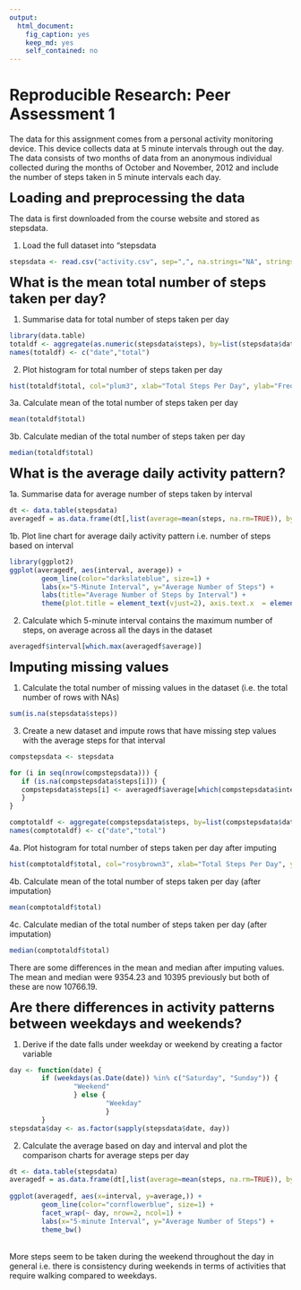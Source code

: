 ```yaml
---
output:
  html_document:
    fig_caption: yes
    keep_md: yes
    self_contained: no
---
```

<h1>Reproducible Research: Peer Assessment 1</h1>
<p>
The data for this assignment comes from a personal activity monitoring device. This device collects data at 5 minute intervals through out the day. The data consists of two months of data from an anonymous individual collected during the months of October and November, 2012 and include the number of steps taken in 5 minute intervals each day.
</p>
<p>
<font size=+2><b>Loading and preprocessing the data</b></font>

The data is first downloaded from the course website and stored as stepsdata.

1. Load the full dataset into "stepsdata
```r

stepsdata <- read.csv("activity.csv", sep=",", na.strings="NA", stringsAsFactors=FALSE)

```
</p>
<p>
<font size=+2><b>What is the mean total number of steps taken per day?</b></font>

1. Summarise data for total number of steps taken per day
```r

library(data.table)
totaldf <- aggregate(as.numeric(stepsdata$steps), by=list(stepsdata$date), FUN=sum, na.rm=TRUE)
names(totaldf) <- c("date","total")

```

2. Plot histogram for total number of steps taken per day
```r

hist(totaldf$total, col="plum3", xlab="Total Steps Per Day", ylab="Frequency of Days", main="Histogram")

```

3a. Calculate mean of the total number of steps taken per day
```r

mean(totaldf$total)

```

3b. Calculate median of the total number of steps taken per day
```r

median(totaldf$total)

```
</p>
<p>
<font size=+2><b>What is the average daily activity pattern?</b></font>

1a. Summarise data for average number of steps taken by interval
```r

dt <- data.table(stepsdata)
averagedf = as.data.frame(dt[,list(average=mean(steps, na.rm=TRUE)), by=interval])

```

1b. Plot line chart for average daily activity pattern i.e. number of steps based on interval
```r

library(ggplot2)
ggplot(averagedf, aes(interval, average)) +
        geom_line(color="darkslateblue", size=1) +
        labs(x="5-Minute Interval", y="Average Number of Steps") +
        labs(title="Average Number of Steps by Interval") +
        theme(plot.title = element_text(vjust=2), axis.text.x  = element_text(vjust=0.5))

```

2. Calculate which 5-minute interval contains the maximum number of steps, on average across all the days in the dataset
```r

averagedf$interval[which.max(averagedf$average)]

```
</p>
<p>
<font size=+2><b>Imputing missing values</b></font>

1. Calculate the total number of missing values in the dataset (i.e. the total number of rows with NAs)
```r

sum(is.na(stepsdata$steps))

```

3. Create a new dataset and impute rows that have missing step values with the average steps for that interval
```r

compstepsdata <- stepsdata

for (i in seq(nrow(compstepsdata))) {
   if (is.na(compstepsdata$steps[i])) {
   compstepsdata$steps[i] <- averagedf$average[which(compstepsdata$interval[i] == averagedf$interval)]
   }
}

comptotaldf <- aggregate(compstepsdata$steps, by=list(compstepsdata$date), FUN=sum, na.rm=TRUE)
names(comptotaldf) <- c("date","total")

```

4a. Plot histogram for total number of steps taken per day after imputing
```r

hist(comptotaldf$total, col="rosybrown3", xlab="Total Steps Per Day", ylab="Frequency of Days", main="Histogram (After Imputation)")

```

4b. Calculate mean of the total number of steps taken per day (after imputation)
```r

mean(comptotaldf$total)

```

4c. Calculate median of the total number of steps taken per day (after imputation)
```r

median(comptotaldf$total)

```
There are some differences in the mean and median after imputing values.  The mean and median were 9354.23 and 10395 previously but both of these are now 10766.19.
</p>
<p>
<font size=+2><b>Are there differences in activity patterns between weekdays and weekends?</b></font>

1. Derive if the date falls under weekday or weekend by creating a factor variable
```r

day <- function(date) {
        if (weekdays(as.Date(date)) %in% c("Saturday", "Sunday")) {
                "Weekend"
                } else {
                        "Weekday"
                        }
        }
stepsdata$day <- as.factor(sapply(stepsdata$date, day))

```

2. Calculate the average based on day and interval and plot the comparison charts for average steps per day
```r

dt <- data.table(stepsdata)
averagedf = as.data.frame(dt[,list(average=mean(steps, na.rm=TRUE)), by=list(day,interval)])
 
ggplot(averagedf, aes(x=interval, y=average,)) + 
        geom_line(color="cornflowerblue", size=1) + 
        facet_wrap(~ day, nrow=2, ncol=1) +
        labs(x="5-minute Interval", y="Average Number of Steps") +
        theme_bw()

```
<br>More steps seem to be taken during the weekend throughout the day in general i.e. there is consistency during weekends in terms of activities that require walking compared to weekdays.
</p>
